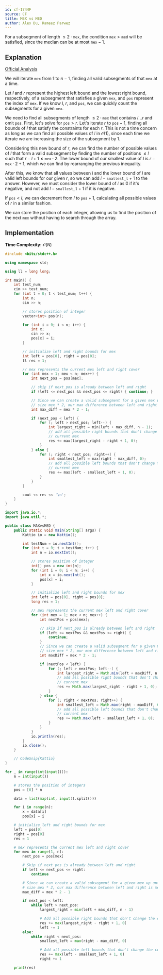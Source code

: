 ```yaml
---
id: cf-1744F
source: CF
title: MEX vs MED
author: Alex Du, Rameez Parwez
---
```


<Spoiler title="Hint">

For a subsegment of length $\leq 2 \cdot \texttt{mex}$, the condition $\texttt{mex} > \texttt{med}$ will be satisfied, since the median can be at most $\texttt{mex}-1$.

</Spoiler>

<Spoiler title="Solution">

## Explanation

[Official Analysis](https://codeforces.com/blog/entry/108101)

We will iterate $\texttt{mex}$ from $1$ to $n-1$, finding all valid subsegments of that $\texttt{mex}$ at a time.

Let $l$ and $r$ represent the highest left bound and the lowest right bound, respectively, of a subsegment that satisfies a given $\texttt{mex}$, and $\texttt{pos}$ represent the index of $\texttt{mex}$. If we know $l$, $r$, and $\texttt{pos}$, we can quickly count the subsegments for a given $\texttt{mex}$.

We need to find all subsegments of length $\leq 2 \cdot \texttt{mex}$ that contains $l \ldots r$ and omit $\texttt{pos}$. First, let's solve for $\texttt{pos}>r$. Let's iterate $r$ to $\texttt{pos}-1$, finding all bounds of $l$ that satisfy the constraints for each $r$. This is not a time concern as long as we can find all possible values of $l$ in $\mathcal{O}(1)$, since each time we iterate we are increasing the size of the subsegment by $1$.

Considering this new bound of $r$, we can find the number of possible values of $l$ that form a valid subsegment by finding the number of positions $\leq l$ such that $r-l+1 \leq \texttt{mex} \cdot 2$. The lower
bound of our smallest value of $l$ is $r-\texttt{mex} \cdot 2 + 1$, which we can find by rearranging the previous inequality.

After this, we know that all values between $l$ and the lower bound of $l$ are valid left bounds for our given $r$, so we can add $l-\texttt{smallest\_l} + 1$ to the answer. However, we must consider the lower bound of $l$ as $0$ if it's negative, and not add $l-\texttt{smallest\_l} + 1$ if it is negative.

If $\texttt{pos} < l$, we can decrement from $l$ to $\texttt{pos}+1$, calculating all possible values of $r$ in a similar fashion.

We can store the position of each integer, allowing us to find the position of the next $\texttt{mex}$ without having to search through the array.

## Implementation

**Time Complexity:** $\mathcal{O}(N)$

<LanguageSection>
<CPPSection>

```cpp
#include <bits/stdc++.h>

using namespace std;

using ll = long long;

int main() {
	int test_num;
	cin >> test_num;
	for (int t = 0; t < test_num; t++) {
		int n;
		cin >> n;

		// stores position of integer
		vector<int> pos(n);

		for (int i = 0; i < n; i++) {
			int x;
			cin >> x;
			pos[x] = i;
		}

		// initialize left and right bounds for mex
		int left = pos[0], right = pos[0];
		ll res = 1;

		// mex represents the current mex left and right cover
		for (int mex = 1; mex < n; mex++) {
			int next_pos = pos[mex];

			// skip if next_pos is already between left and right
			if (left <= next_pos && next_pos <= right) { continue; }

			// Since we can create a valid subsegment for a given mex up until
			// size mex * 2, our max difference between left and right is mex * 2 - 1.
			int max_diff = mex * 2 - 1;

			if (next_pos < left) {
				for (; left > next_pos; left--) {
					int largest_right = min(left + max_diff, n - 1);
					// add all possible right bounds that don't change the
					// current mex
					res += max(largest_right - right + 1, 0);
				}
			} else {
				for (; right < next_pos; right++) {
					int smallest_left = max(right - max_diff, 0);
					// add all possible left bounds that don't change the
					// current mex
					res += max(left - smallest_left + 1, 0);
				}
			}
		}

		cout << res << '\n';
	}
}
```

</CPPSection>
<JavaSection>

```java
import java.io.*;
import java.util.*;

public class MAXvsMED {
	public static void main(String[] args) {
		Kattio io = new Kattio();

		int testNum = io.nextInt();
		for (int t = 0; t < testNum; t++) {
			int n = io.nextInt();

			// stores position of integer
			int[] pos = new int[n];
			for (int i = 0; i < n; i++) {
				int x = io.nextInt();
				pos[x] = i;
			}

			// initialize left and right bounds for mex
			int left = pos[0], right = pos[0];
			long res = 1;

			// mex represents the current mex left and right cover
			for (int mex = 1; mex < n; mex++) {
				int nextPos = pos[mex];

				// skip if next_pos is already between left and right
				if (left <= nextPos && nextPos <= right) {
					continue;
				}
				// Since we can create a valid subsegment for a given mex up until
				// size mex * 2, our max difference between left and right is mex * 2 - 1.
				int maxDiff = mex * 2 - 1;

				if (nextPos < left) {
					for (; left > nextPos; left--) {
						int largest_right = Math.min(left + maxDiff, n - 1);
						// add all possible right bounds that don't change the
						// current mex
						res += Math.max(largest_right - right + 1, 0);
					}
				} else {
					for (; right < nextPos; right++) {
						int smallest_left = Math.max(right - maxDiff, 0);
						// add all possible left bounds that don't change the
						// current mex
						res += Math.max(left - smallest_left + 1, 0);
					}
				}
			}
			io.println(res);
		}
		io.close();
	}

	// CodeSnip{Kattio}
}
```

</JavaSection>
<PySection>

```py
for _ in range(int(input())):
	n = int(input())

	# stores the position of integers
	pos = [0] * n

	data = list(map(int, input().split()))

	for i in range(n):
		x = data[i]
		pos[x] = i

	# initialize left and right bounds for mex
	left = pos[0]
	right = pos[0]
	res = 1

	# mex represents the current mex left and right cover
	for mex in range(1, n):
		next_pos = pos[mex]

		# Skip if next_pos is already between left and right
		if left <= next_pos <= right:
			continue

		# Since we can create a valid subsegment for a given mex up until
		# size mex * 2, our max difference between left and right is mex * 2 - 1.
		max_diff = mex * 2 - 1

		if next_pos < left:
			while left > next_pos:
				largest_right = min(left + max_diff, n - 1)

				# Add all possible right bounds that don't change the current mex
				res += max(largest_right - right + 1, 0)
				left -= 1
		else:
			while right < next_pos:
				smallest_left = max(right - max_diff, 0)

				# Add all possible left bounds that don't change the current mex
				res += max(left - smallest_left + 1, 0)
				right += 1

	print(res)
```

</PySection>
</LanguageSection>

</Spoiler>

